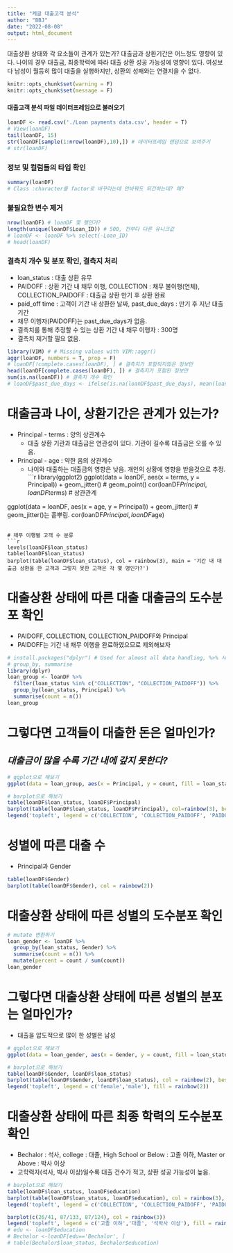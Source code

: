 ```yaml
---
title: "케글 대출고객 분석"
author: "BBJ"
date: "2022-08-08"
output: html_document
---
```

대출상환 상태와 각 요소들이 관계가 있는가?
대출금과 상환기간은 어느정도 영향이 있다. 나이의 경우
대출금, 최종학력에 따라 대출 상환 성공 가능성에 영향이 있다.
여성보다 남성이 월등히 많이 대출을 실행하지만, 상환의 성패와는 연결지을 수 없다.

```r
knitr::opts_chunk$set(warning = F)
knitr::opts_chunk$set(message = F)
```

#### 대출고객 분석 파일 데이터프레임으로 불러오기
```r
loanDF <- read.csv('./Loan payments data.csv', header = T)
# View(loanDF)
tail(loanDF, 15)
str(loanDF[sample(1:nrow(loanDF),10),]) # 데이터프레임 랜덤으로 보여주기
# str(loanDF)
```

### 정보 및 컬럼들의 타입 확인
```r
summary(loanDF)
# Class :character를 factor로 바꾸라는데 안바꿔도 되긴하는데? 왜?
```

### 불필요한 변수 제거
```r
nrow(loanDF) # loanDF 몇 행인가?
length(unique(loanDF$Loan_ID)) # 500, 전부다 다른 유니크값
# loanDF <- loanDF %>% select(-Loan_ID)
# head(loanDF)
```

### 결측치 개수 및 분포 확인, 결측지 처리
  * loan_status : 대출 상환 유무
  * PAIDOFF : 상환 기간 내 채무 이행, COLLECTION : 채무 불이행(연체), COLLECTION_PAIDOFF : 대출금 상환 만기 후 상환 완료
  * paid_off time : 고객이 기간 내 상환한 날짜, past_due_days : 만기 후 지난 대출 기간
  * 채무 이행자(PAIDOFF)는 past_due_days가 없음.
  * 결측치를 통해 추정할 수 있는 상환 기간 내 채무 이행자  : 300명
  * 결측치 제거할 필요 없음.
```r
library(VIM) # # Missing values with VIM::aggr()
aggr(loanDF, numbers = T, prop = F)
# loanDF[!complete.cases(loanDF), ] # 결측치가 포함되지않은 정보만
head(loanDF[complete.cases(loanDF), ]) # 결측지가 포함된 정보만
sum(is.na(loanDF)) # 결측치 개수 확인
# loanDF$past_due_days <- ifelse(is.na(loanDF$past_due_days), mean(loanDF$past_due_days, na.rm = T), loanDF$past_due_days) # 결측치를 평균으로 채우기, 할 필요 없음.
```
# 대출금과 나이, 상환기간은 관계가 있는가?
  * Principal - terms : 양의 상관계수
    * 대출 상환 기관과 대출금은 연관성이 있다. 기관이 길수록 대출금은 오를 수 있음.
  * Principal - age : 약한 음의 상관계수
    * 나이와 대출하는 대출금의 영향은 낮음. 개인의 상황에 영향을 받을것으로 추정.
```r
library(ggplot2)
ggplot(data = loanDF, aes(x = terms, y = Principal)) + geom_jitter() # geom_point()
cor(loanDF$Principal, loanDF$terms) # 상관관계

ggplot(data = loanDF, aes(x = age, y = Principal)) + geom_jitter() # geom_jitter()는 흩뿌림.
cor(loanDF$Principal, loanDF$age)
```

# 채무 이행별 고객 수 분류
```r
levels(loanDF$loan_status)
table(loanDF$loan_status)
barplot(table(loanDF$loan_status), col = rainbow(3), main = '기간 내 대출금 상환을 한 고객과 그렇지 못한 고객은 각 몇 명인가?')
```

# 대출상환 상태에 따른 대출 대출금의 도수분포 확인
  * PAIDOFF, COLLECTION, COLLECTION_PAIDOFF와 Principal
  * PAIDOFF는 기간 내 채무 이행을 완료하였으므로 제외해보자
```r
# install.packages("dplyr") # Used for almost all data handling, %>% 사용
# group_by, summarise
library(dplyr)
loan_group <- loanDF %>%
  filter(loan_status %in% c("COLLECTION", "COLLECTION_PAIDOFF")) %>%
  group_by(loan_status, Principal) %>%
  summarise(count = n())
loan_group
```

# 그렇다면 고객들이 대출한 돈은 얼마인가?
## ***대출금이 많을 수록 기간 내에 갚지 못한다?***
```r
# ggplot으로 해보기
ggplot(data = loan_group, aes(x = Principal, y = count, fill = loan_status)) + geom_bar(stat = "identity", position = "dodge") + ggtitle('대출상환 상태에 따른 대출 대출금은 얼마인가?') +   theme(plot.title = element_text(family = "serif", face = "bold", hjust=0.5, size=18, color='black'))

# barplot으로 해보기
table(loanDF$loan_status, loanDF$Principal)
barplot(table(loanDF$loan_status, loanDF$Principal), col=rainbow(3), beside = T, main = '대출상환 상태에 따른 대출 대출금은 얼마인가?', xlab = 'Principal', ylab = 'count')
legend('topleft', legend = c('COLLECTION', 'COLLECTION_PAIDOFF', 'PAIDOFF'), fill = rainbow(3))
```

# 성별에 따른 대출 수
  * Principal과 Gender
```r
table(loanDF$Gender)
barplot(table(loanDF$Gender), col = rainbow(2))
```
  
# 대출상환 상태에 따른 성별의 도수분포 확인
```r
# mutate 변환하기
loan_gender <- loanDF %>% 
  group_by(loan_status, Gender) %>% 
  summarise(count = n()) %>% 
  mutate(percent = count / sum(count))
loan_gender
```

# 그렇다면 대출상환 상태에 따른 성별의 분포는 얼마인가?
  * 대출을 압도적으로 많이 한 성별은 남성
```r
# ggplot으로 해보기
ggplot(data = loan_gender, aes(x = Gender, y = count, fill = loan_status)) + geom_bar(stat = "identity", position = "dodge") + ggtitle('대출상환 상태에 따른 성별의 분포는 얼마인가?') + theme(plot.title = element_text(family = "serif", face = "bold", hjust=0.5, size=18, color='black'))

# barplot으로 해보기
table(loanDF$Gender, loanDF$loan_status)
barplot(table(loanDF$Gender, loanDF$loan_status), col = rainbow(2), beside = T, main = '성별에 따른 대출상환 상태는 어떠한가?')
legend('topleft', legend = c('female','male'), fill = rainbow(2))
```

# 대출상환 상태에 따른 최종 학력의 도수분포 확인
  * Bechalor : 석사, college : 대졸, High School or Below : 고졸 이하, Master or Above : 박사 이상
  * 고학력자(석사, 박사 이상)일수록 대출 건수가 적고, 상환 성공 가능성이 높음.
```r
# barplot으로 해보기
table(loanDF$loan_status, loanDF$education)
barplot(table(loanDF$loan_status, loanDF$education), col = rainbow(3), beside = T, main = '대출상환 상태에 따른 최종 학력은 어떠한가?')
legend('topleft', legend = c('COLLECTION', 'COLLECTION_PAIDOFF', 'PAIDOFF'), fill = rainbow(3))
```
```r
barplot(c(26/41, 87/133, 87/124), col = rainbow(3))
legend('topleft', legend = c('고졸 이하','대졸', '석박사 이상'), fill = rainbow(3))
# edu <- loanDF$education
# Bechalor <-loanDF[edu=='Bechalor', ]
# table(Bechalor$loan_status, Bechalor$education)
```

